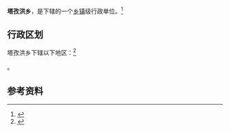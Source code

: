 {{中国乡级行政区|65/31/22/204/000}}

'''塔孜洪乡'''，是{{PRC admin/fullname|65/31/22/204/000|3}}下辖的一个[[乡镇|乡镇]]级行政单位。<ref>{{PRC admin/ref sgc|{{PRC admin/parent|65/31/22/204/000}}}}</ref>

== 行政区划 ==

塔孜洪乡下辖以下地区：<ref>{{PRC admin/ref sgc|65/31/22/204/000}}</ref>

{{PRC admin/children|65/31/22/204/000}}。

== 参考资料 ==

{{reflist}}

{{PRC admin/navcat|65/31/22/204/000}}
{{新疆行政区划小作品}}